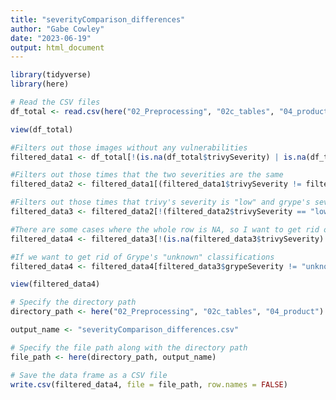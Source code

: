 ```yaml
---
title: "severityComparison_differences"
author: "Gabe Cowley"
date: "2023-06-19"
output: html_document
---
```

```r
library(tidyverse)
library(here)
```

```r
# Read the CSV files
df_total <- read.csv(here("02_Preprocessing", "02c_tables", "04_product", "severityComparison.csv"))
```

```r
view(df_total)
```

```r
#Filters out those images without any vulnerabilities
filtered_data1 <- df_total[!(is.na(df_total$trivySeverity) | is.na(df_total$grypeSeverity)), ]

#Filters out those times that the two severities are the same
filtered_data2 <- filtered_data1[(filtered_data1$trivySeverity != filtered_data1$grypeSeverity), ]

#Filters out those times that trivy's severity is "low" and grype's severity is "negligible"
filtered_data3 <- filtered_data2[!(filtered_data2$trivySeverity == "low" & filtered_data2$grypeSeverity == "negligible"), ]

#There are some cases where the whole row is NA, so I want to get rid of those.
filtered_data4 <- filtered_data3[!(is.na(filtered_data3$trivySeverity) & is.na(filtered_data3$grypeSeverity)), ]

#If we want to get rid of Grype's "unknown" classifications
filtered_data4 <- filtered_data4[filtered_data3$grypeSeverity != "unknown", ]

```

```r
view(filtered_data4)
```

```r
# Specify the directory path
directory_path <- here("02_Preprocessing", "02c_tables", "04_product")

output_name <- "severityComparison_differences.csv"

# Specify the file path along with the directory path
file_path <- here(directory_path, output_name)

# Save the data frame as a CSV file
write.csv(filtered_data4, file = file_path, row.names = FALSE)
```

